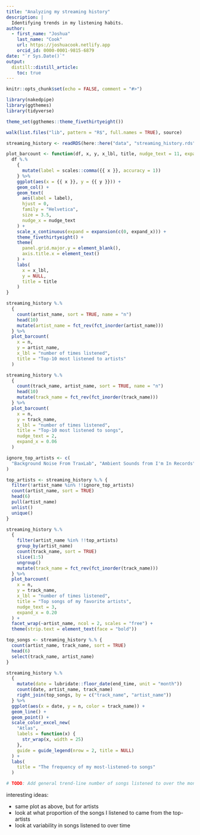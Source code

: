 ```yaml
---
title: "Analyzing my streaming history"
description: |
  Identifying trends in my listening habits.
author:
  - first_name: "Joshua"
    last_name: "Cook"
    url: https://joshuacook.netlify.app
    orcid_id: 0000-0001-9815-6879
date: "`r Sys.Date()`"
output:
  distill::distill_article:
    toc: true
---
```


```r
knitr::opts_chunk$set(echo = FALSE, comment = "#>")

library(nakedpipe)
library(ggthemes)
library(tidyverse)

theme_set(ggthemes::theme_fivethirtyeight())

walk(list.files("lib", pattern = "R$", full.names = TRUE), source)

streaming_history <- readRDS(here::here("data", "streaming_history.rds"))
```

```r
plot_barcount <- function(df, x, y, x_lbl, title, nudge_text = 11, expand_x = 0.08) {
  df %.%
    {
      mutate(label = scales::comma({{ x }}, accuracy = 1))
    } %>%
    ggplot(aes(x = {{ x }}, y = {{ y }})) +
    geom_col() +
    geom_text(
      aes(label = label),
      hjust = 0,
      family = "Helvetica",
      size = 3.5,
      nudge_x = nudge_text
    ) +
    scale_x_continuous(expand = expansion(c(0, expand_x))) +
    theme_fivethirtyeight() +
    theme(
      panel.grid.major.y = element_blank(),
      axis.title.x = element_text()
    ) +
    labs(
      x = x_lbl,
      y = NULL,
      title = title
    )
}

streaming_history %.%
  {
    count(artist_name, sort = TRUE, name = "n")
    head(10)
    mutate(artist_name = fct_rev(fct_inorder(artist_name)))
  } %>%
  plot_barcount(
    x = n,
    y = artist_name,
    x_lbl = "number of times listened",
    title = "Top-10 most listened to artists"
  )
```

```r
streaming_history %.%
  {
    count(track_name, artist_name, sort = TRUE, name = "n")
    head(10)
    mutate(track_name = fct_rev(fct_inorder(track_name)))
  } %>%
  plot_barcount(
    x = n,
    y = track_name,
    x_lbl = "number of times listened",
    title = "Top-10 most listened to songs",
    nudge_text = 2,
    expand_x = 0.06
  )
```

```r
ignore_top_artists <- c(
  "Background Noise From TraxLab", "Ambient Sounds from I'm In Records"
)

top_artists <- streaming_history %.% {
  filter(!artist_name %in% !!ignore_top_artists)
  count(artist_name, sort = TRUE)
  head(6)
  pull(artist_name)
  unlist()
  unique()
}

streaming_history %.%
  {
    filter(artist_name %in% !!top_artists)
    group_by(artist_name)
    count(track_name, sort = TRUE)
    slice(1:5)
    ungroup()
    mutate(track_name = fct_rev(fct_inorder(track_name)))
  } %>%
  plot_barcount(
    x = n,
    y = track_name,
    x_lbl = "number of times listened",
    title = "Top songs of my favorite artists",
    nudge_text = 3,
    expand_x = 0.20
  ) +
  facet_wrap(~artist_name, ncol = 2, scales = "free") +
  theme(strip.text = element_text(face = "bold"))
```

```r
top_songs <- streaming_history %.% {
  count(artist_name, track_name, sort = TRUE)
  head(6)
  select(track_name, artist_name)
}

streaming_history %.%
  {
    mutate(date = lubridate::floor_date(end_time, unit = "month"))
    count(date, artist_name, track_name)
    right_join(top_songs, by = c("track_name", "artist_name"))
  } %>%
  ggplot(aes(x = date, y = n, color = track_name)) +
  geom_line() +
  geom_point() +
  scale_color_excel_new(
    "Atlas",
    labels = function(x) {
      str_wrap(x, width = 25)
    },
    guide = guide_legend(nrow = 2, title = NULL)
  ) +
  labs(
    title = "The frequency of my most-listened-to songs"
  )

# TODO: Add general trend-line number of songs listened to over the months.
```

interesting ideas:

- same plot as above, but for artists
- look at what proportion of the songs I listened to came from the top-artists
- look at variability in songs listened to over time
